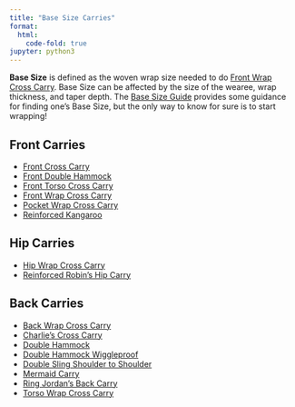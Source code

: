 ```yaml
---
title: "Base Size Carries"
format:
  html:
    code-fold: true
jupyter: python3
---
```


**Base Size** is defined as the woven wrap size needed to do [Front Wrap Cross Carry](FrontWrapCrossCarry.html). Base Size can be affected by the size of the wearee, wrap thickness, and taper depth. The [Base Size Guide](BaseSizeGuide) provides some guidance for finding one's Base Size, but the only way to know for sure is to start wrapping!

## Front Carries
- [Front Cross Carry](FrontCrossCarry.html)  
- [Front Double Hammock](FrontDoubleHammock.html)  
- [Front Torso Cross Carry](FrontTorsoCrossCarry.html)  
- [Front Wrap Cross Carry](FrontWrapCrossCarry.html)  
- [Pocket Wrap Cross Carry](PocketWrapCrossCarry.html)  
- [Reinforced Kangaroo](ReinforcedKangaroo.html)

## Hip Carries
- [Hip Wrap Cross Carry](HipWrapCrossCarry)  
- [Reinforced Robin's Hip Carry](ReinforcedRobinsHipCarry)

## Back Carries
- [Back Wrap Cross Carry](BackWrapCrossCarry)  
- [Charlie's Cross Carry](CharliesCrossCarry)  
- [Double Hammock](DoubleHammock)  
- [Double Hammock Wiggleproof](DoubleHammockWiggleproof)  
- [Double Sling Shoulder to Shoulder](DoubleSlingShoulderToShoulder)  
- [Mermaid Carry](MermaidCarry)  
- [Ring Jordan's Back Carry](RingJordansBackCarry)  
- [Torso Wrap Cross Carry](TorsoWrapCrossCarry)
